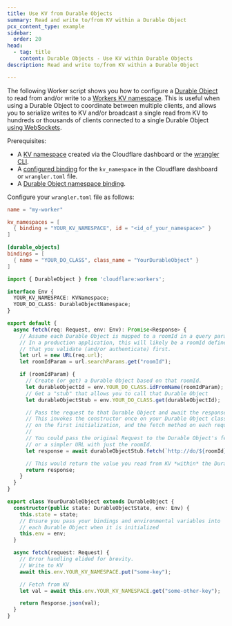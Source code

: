 ```yaml
---
title: Use KV from Durable Objects
summary: Read and write to/from KV within a Durable Object
pcx_content_type: example
sidebar:
  order: 20
head:
  - tag: title
    content: Durable Objects - Use KV within Durable Objects
description: Read and write to/from KV within a Durable Object

---
```


The following Worker script shows you how to configure a [Durable Object](/durable-objects/) to read from and/or write to a [Workers KV namespace](/kv/concepts/how-kv-works/). This is useful when using a Durable Object to coordinate between multiple clients, and allows you to serialize writes to KV and/or broadcast a single read from KV to hundreds or thousands of clients connected to a single Durable Object [using WebSockets](/durable-objects/api/websockets/).

Prerequisites:

* A [KV namespace](/kv/api/) created via the Cloudflare dashboard or the [wrangler CLI](/workers/wrangler/install-and-update/).
* A [configured binding](/kv/concepts/kv-bindings/) for the `kv_namespace` in the Cloudflare dashboard or `wrangler.toml` file.
* A [Durable Object namespace binding](/workers/wrangler/configuration/#durable-objects).

Configure your `wrangler.toml` file as follows:

```toml
name = "my-worker"

kv_namespaces = [
  { binding = "YOUR_KV_NAMESPACE", id = "<id_of_your_namespace>" }
]

[durable_objects]
bindings = [
  { name = "YOUR_DO_CLASS", class_name = "YourDurableObject" }
]
```

```ts
import { DurableObject } from 'cloudflare:workers';

interface Env {
  YOUR_KV_NAMESPACE: KVNamespace;
  YOUR_DO_CLASS: DurableObjectNamespace;
}

export default {
  async fetch(req: Request, env: Env): Promise<Response> {
    // Assume each Durable Object is mapped to a roomId in a query parameter
    // In a production application, this will likely be a roomId defined by your application
    // that you validate (and/or authenticate) first.
    let url = new URL(req.url);
    let roomIdParam = url.searchParams.get("roomId");

    if (roomIdParam) {
      // Create (or get) a Durable Object based on that roomId.
      let durableObjectId = env.YOUR_DO_CLASS.idFromName(roomIdParam);
      // Get a "stub" that allows you to call that Durable Object
      let durableObjectStub = env.YOUR_DO_CLASS.get(durableObjectId);

      // Pass the request to that Durable Object and await the response
      // This invokes the constructor once on your Durable Object class (defined further down)
      // on the first initialization, and the fetch method on each request.
      //
      // You could pass the original Request to the Durable Object's fetch method
      // or a simpler URL with just the roomId.
      let response = await durableObjectStub.fetch(`http://do/${roomId}`);

      // This would return the value you read from KV *within* the Durable Object.
      return response;
    }
  }
}

export class YourDurableObject extends DurableObject {
  constructor(public state: DurableObjectState, env: Env) {
    this.state = state;
    // Ensure you pass your bindings and environmental variables into
    // each Durable Object when it is initialized
    this.env = env;
  }

  async fetch(request: Request) {
    // Error handling elided for brevity.
    // Write to KV
    await this.env.YOUR_KV_NAMESPACE.put("some-key");

    // Fetch from KV
    let val = await this.env.YOUR_KV_NAMESPACE.get("some-other-key");

    return Response.json(val);
  }
}
```